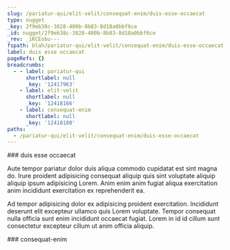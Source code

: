 ```yaml
---
slug: /pariatur-qui/elit-velit/consequat-enim/duis-esse-occaecat
type: nugget
_key: 2f9eb38c-3828-400b-8b83-8d18a0bbf6ce
_id: nugget/2f9eb38c-3828-400b-8b83-8d18a0bbf6ce
_rev: _iKCEobu---
fspath: blah/pariatur-qui/elit-velit/consequat-enim/duis-esse-occaecat.md
label: duis esse occaecat
pageRefs: {}
breadcrumbs:
  - - label: pariatur-qui
      shortlabel: null
      _key: '12417963'
    - label: elit-velit
      shortlabel: null
      _key: '12418166'
    - label: consequat-enim
      shortlabel: null
      _key: '12418180'
paths:
  - /pariatur-qui/elit-velit/consequat-enim/duis-esse-occaecat
---
```


<NuggetArea>
<Nugget slug="/pariatur-qui/elit-velit/consequat-enim/duis-esse-occaecat" type="nugget" _key="2f9eb38c-3828-400b-8b83-8d18a0bbf6ce" _id="nugget/2f9eb38c-3828-400b-8b83-8d18a0bbf6ce" _rev="_iKCEobu---" fspath="blah/pariatur-qui/elit-velit/consequat-enim/duis-esse-occaecat.md" label="duis esse occaecat" paths="/pariatur-qui/elit-velit/consequat-enim/duis-esse-occaecat">
<NuggetBody>
### duis esse occaecat

Aute tempor pariatur dolor duis aliqua commodo cupidatat est sint magna do. Irure proident adipisicing consequat aliquip quis sint voluptate aliquip aliquip ipsum adipisicing Lorem. Anim enim anim fugiat aliqua exercitation anim incididunt exercitation ex reprehenderit ea.

Ad tempor adipisicing dolor ex adipisicing proident exercitation. Incididunt deserunt elit excepteur ullamco quis Lorem voluptate. Tempor consequat nulla officia sunt enim incididunt occaecat fugiat. Lorem in id id cillum sunt consectetur excepteur cillum ut anim officia aliquip.

</NuggetBody>
<Breadcrumbs>
<Crumbs>
<Crumb _key="12417963" label="pariatur-qui" /><Crumb _key="12418166" label="elit-velit" /><Crumb _key="12418180" label="consequat-enim" />
</Crumbs>
</Breadcrumbs>
</Nugget>

<NuggetsInbound>
</NuggetsInbound>
<NuggetsOutbound>
</NuggetsOutbound>
</NuggetArea>
<PassagesInbound>
<Passage direction="inbound" type="passage" _key="12418180" _id="passage/12418180" _rev="_iKCEobq--_" label="consequat-enim" passage="consequat-enim" fspath="blah/pariatur-qui/elit-velit/consequat-enim" paths="/pariatur-qui/elit-velit/consequat-enim" slug="/pariatur-qui/elit-velit/consequat-enim">
<NuggetBody>
### consequat-enim

</NuggetBody>
<Breadcrumbs>
<Crumbs>
<Crumb _key="12417963" label="pariatur-qui" /><Crumb _key="12418166" label="elit-velit" />
</Crumbs>
</Breadcrumbs>
</Passage>

</PassagesInbound>
<PassagesOutbound>
</PassagesOutbound>